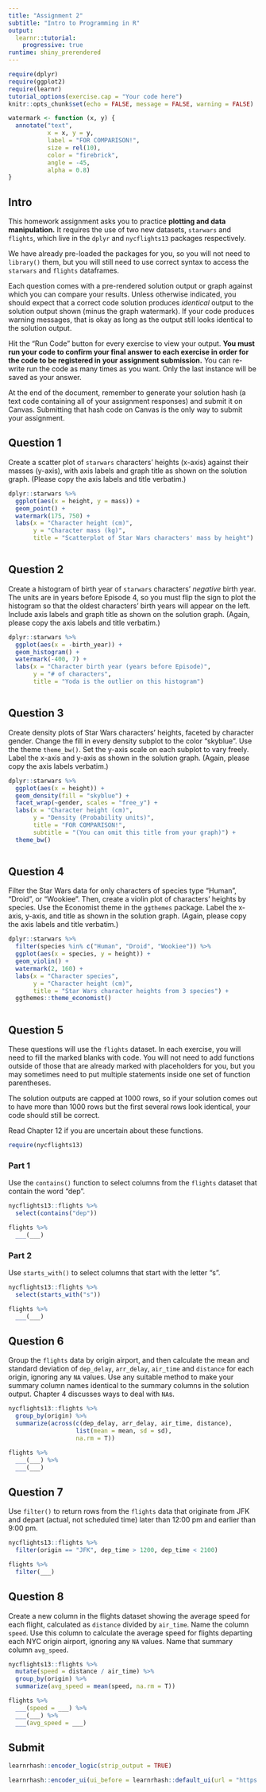 ```yaml
---
title: "Assignment 2"
subtitle: "Intro to Programming in R"
output:
  learnr::tutorial:
    progressive: true
runtime: shiny_prerendered
---
```


```r
require(dplyr)
require(ggplot2)
require(learnr)
tutorial_options(exercise.cap = "Your code here")
knitr::opts_chunk$set(echo = FALSE, message = FALSE, warning = FALSE)

watermark <- function (x, y) {
  annotate("text",
           x = x, y = y,
           label = "FOR COMPARISON!",
           size = rel(10),
           color = "firebrick",
           angle = -45,
           alpha = 0.8)
}
```

## Intro

This homework assignment asks you to practice **plotting and data manipulation.** It requires the use of two new datasets, `starwars` and `flights`, which live in the `dplyr` and `nycflights13` packages respectively.

We have already pre-loaded the packages for you, so you will not need to `library()` them, but you will still need to use correct syntax to access the `starwars` and `flights` dataframes.

Each question comes with a pre-rendered solution output or graph against which you can compare your results. Unless otherwise indicated, you should expect that a correct code solution produces _identical_ output to the solution output shown (minus the graph watermark). If your code produces warning messages, that is okay as long as the output still looks identical to the solution output.

Hit the "Run Code" button for every exercise to view your output. **You must run your code to confirm your final answer to each exercise in order for the code to be registered in your assignment submission.** You can re-write run the code as many times as you want. Only the last instance will be saved as your answer.

At the end of the document, remember to generate your solution hash (a text code containing all of your assignment responses) and submit it on Canvas. Submitting that hash code on Canvas is the only way to submit your assignment.

## Question 1

Create a scatter plot of `starwars` characters' heights (x-axis) against their masses (y-axis), with axis labels and graph title as shown on the solution graph. (Please copy the axis labels and title verbatim.)

```r
dplyr::starwars %>% 
  ggplot(aes(x = height, y = mass)) +
  geom_point() +
  watermark(175, 750) +
  labs(x = "Character height (cm)",
       y = "Character mass (kg)",
       title = "Scatterplot of Star Wars characters' mass by height")
```

```r

```

## Question 2

Create a histogram of birth year of `starwars` characters' _negative_ birth year. The units are in years before Episode 4, so you must flip the sign to plot the histogram so that the oldest characters' birth years will appear on the left. Include axis labels and graph title as shown on the solution graph. (Again, please copy the axis labels and title verbatim.)

```r
dplyr::starwars %>% 
  ggplot(aes(x = -birth_year)) +
  geom_histogram() +
  watermark(-400, 7) +
  labs(x = "Character birth year (years before Episode)",
       y = "# of characters",
       title = "Yoda is the outlier on this histogram")
```

```r

```

## Question 3

Create density plots of Star Wars characters' heights, faceted by character gender. Change the fill in every density subplot to the color "skyblue". Use the theme `theme_bw()`. Set the y-axis scale on each subplot to vary freely. Label the x-axis and y-axis as shown in the solution graph. (Again, please copy the axis labels verbatim.)

```r
dplyr::starwars %>% 
  ggplot(aes(x = height)) +
  geom_density(fill = "skyblue") +
  facet_wrap(~gender, scales = "free_y") +
  labs(x = "Character height (cm)",
       y = "Density (Probability units)",
       title = "FOR COMPARISON!",
       subtitle = "(You can omit this title from your graph)") +
  theme_bw()
```

```r

```

## Question 4

Filter the Star Wars data for only characters of species type "Human", "Droid", or "Wookiee". Then, create a violin plot of characters' heights by species. Use the Economist theme in the `ggthemes` package. Label the x-axis, y-axis, and title as shown in the solution graph. (Again, please copy the axis labels and title verbatim.)

```r
dplyr::starwars %>% 
  filter(species %in% c("Human", "Droid", "Wookiee")) %>% 
  ggplot(aes(x = species, y = height)) +
  geom_violin() +
  watermark(2, 160) +
  labs(x = "Character species",
       y = "Character height (cm)",
       title = "Star Wars character heights from 3 species") +
  ggthemes::theme_economist()
```

```r

```

## Question 5

These questions will use the `flights` dataset. In each exercise, you will need to fill the marked blanks with code. You will not need to add functions outside of those that are already marked with placeholders for you, but you may sometimes need to put multiple statements inside one set of function parentheses.

The solution outputs are capped at 1000 rows, so if your solution comes out to have more than 1000 rows but the first several rows look identical, your code should still be correct.

Read Chapter 12 if you are uncertain about these functions.

```r
require(nycflights13)
```

### Part 1

Use the `contains()` function to select columns from the `flights` dataset that contain the word "dep".

```r
nycflights13::flights %>% 
  select(contains("dep"))
```

```r
flights %>%
  ___(___)
```

### Part 2

Use `starts_with()` to select columns that start with the letter "s". 

```r
nycflights13::flights %>% 
  select(starts_with("s"))
```

```r
flights %>%
  ___(___)
```

## Question 6

Group the `flights` data by origin airport, and then calculate the mean and standard deviation of `dep_delay`, `arr_delay`, `air_time` and `distance` for each origin, ignoring any `NA` values. Use any suitable method to make your summary column names identical to the summary columns in the solution output. Chapter 4 discusses ways to deal with `NA`s.

```r
nycflights13::flights %>% 
  group_by(origin) %>% 
  summarize(across(c(dep_delay, arr_delay, air_time, distance),
                   list(mean = mean, sd = sd), 
                   na.rm = T))
```

```r
flights %>%
  ___(___) %>% 
  ___(___)
```

## Question 7

Use `filter()` to return rows from the `flights` data that originate from JFK and depart (actual, not scheduled time) later than 12:00 pm and earlier than 9:00 pm.

```r
nycflights13::flights %>% 
  filter(origin == "JFK", dep_time > 1200, dep_time < 2100)
```

```r
flights %>%
  filter(___)
```

## Question 8

Create a new column in the flights dataset showing the average speed for each flight, calculated as `distance` divided by `air_time`. Name the column `speed`. Use this column to calculate the average speed for flights departing each NYC origin airport, ignoring any `NA` values. Name that summary column `avg_speed`.

```r
nycflights13::flights %>% 
  mutate(speed = distance / air_time) %>% 
  group_by(origin) %>% 
  summarize(avg_speed = mean(speed, na.rm = T))
```

```r
flights %>%
  ___(speed = ___) %>% 
  ___(___) %>% 
  ___(avg_speed = ___)
```

## Submit

```r
learnrhash::encoder_logic(strip_output = TRUE)
```

```r
learnrhash::encoder_ui(ui_before = learnrhash::default_ui(url = "https://courseworks2.columbia.edu/courses/140180/assignments/673024"))
```
